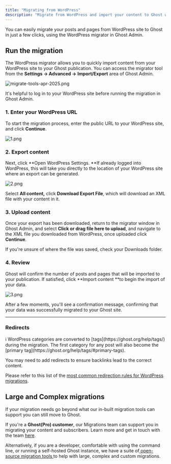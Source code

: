 ```yaml
---
title: "Migrating from WordPress"
description: "Migrate from WordPress and import your content to Ghost with this guide"
---
```


You can easily migrate your posts and pages from WordPress site to Ghost in just a few clicks, using the WordPress migrator in Ghost Admin.

## **Run the migration**

The WordPress migrator allows you to quickly import content from your WordPress site to your Ghost publication. You can access the migrator tool from the **Settings → Advanced →** **Import/Export** area of Ghost Admin.

![migrate-tools-apr-2025.png](/images/migrate-tools-apr-2025.png)

It's helpful to log in to your WordPress site before running the migration in Ghost Admin.

### **1. Enter your WordPress URL**

To start the migration process, enter the public URL to your WordPress site, and click **Continue**.

![1.png](/images/1.png)

### **2. Export content**

Next, click **Open WordPress Settings. **If already logged into WordPress, this will take you directly to the location of your WordPress site where an export can be generated.

![2.png](/images/2.png)

Select **All content,** click **Download Export File**, which will download an XML file with your content in it.

### **3. Upload content**

Once your export has been downloaded, return to the migrator window in Ghost Admin, and select **Click or drag file here to upload**, and navigate to the XML file you downloaded from WordPress, once uploaded click **Continue**.

If you're unsure of where the file was saved, check your Downloads folder.

### **4. Review**

Ghost will confirm the number of posts and pages that will be imported to your publication. If satisfied, click **Import content **to begin the import of your data.

![3.png](/images/3.png)

After a few moments, you'll see a confirmation message, confirming that your data was successfully migrated to your Ghost site.

---

### **Redirects**

<Info>
  ℹ️ WordPress categories are converted to [tags](https://ghost.org/help/tags/) during the migration. The first category for any post will also become the [primary tag](https://ghost.org/help/tags/#primary-tags).
</Info>

You may need to add redirects to ensure backlinks lead to the correct content.

Please refer to this list of the [most common redirection rules for WordPress migrations](https://ghost.org/tutorials/implementing-redirects/#common-redirects).

## **Large and Complex migrations**

If your migration needs go beyond what our in-built migration tools can support you can still move to Ghost.

If you're a **Ghost(Pro) customer**, our Migrations team can support you in migrating your content and subscribers. Learn more and get in touch with the team [here](https://ghost.org/concierge/).

Alternatively, if you are a developer, comfortable with using the command line, or running a self-hosted Ghost instance, we have a suite of[ open-source migration tools ](https://github.com/TryGhost/migrate)to help with large, complex and custom migrations.